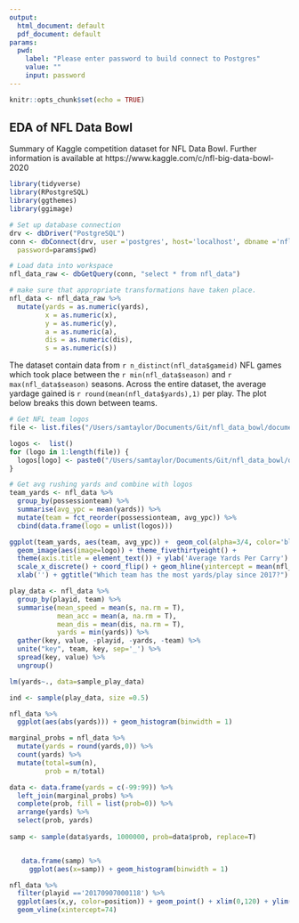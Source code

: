 ```yaml
---
output:
  html_document: default
  pdf_document: default
params:
  pwd:
    label: "Please enter password to build connect to Postgres"
    value: ""
    input: password
---
```


```r
knitr::opts_chunk$set(echo = TRUE)
```

## EDA of NFL Data Bowl

Summary of Kaggle competition dataset for NFL Data Bowl. Further information is available at 
https://www.kaggle.com/c/nfl-big-data-bowl-2020 

```r

library(tidyverse)
library(RPostgreSQL)
library(ggthemes)
library(ggimage)

# Set up database connection
drv <- dbDriver("PostgreSQL")
conn <- dbConnect(drv, user ='postgres', host='localhost', dbname ='nfl_data_bowl', 
  password=params$pwd)

# Load data into workspace
nfl_data_raw <- dbGetQuery(conn, "select * from nfl_data")
```

```r
# make sure that appropriate transformations have taken place. 
nfl_data <- nfl_data_raw %>% 
  mutate(yards = as.numeric(yards),
         x = as.numeric(x),
         y = as.numeric(y),
         a = as.numeric(a),
         dis = as.numeric(dis),
         s = as.numeric(s))
```

The dataset contain data from `r n_distinct(nfl_data$gameid)` NFL games which took place between the `r min(nfl_data$season)` and `r max(nfl_data$season)` seasons. Across the entire dataset, the average yardage gained is `r round(mean(nfl_data$yards),1)` per play. The plot below breaks this down between teams. 

```r

# Get NFL team logos
file <- list.files("/Users/samtaylor/Documents/Git/nfl_data_bowl/documentation/nfl_logos")

logos <-  list()
for (logo in 1:length(file)) {
  logos[logo] <- paste0("/Users/samtaylor/Documents/Git/nfl_data_bowl/documentation/nfl_logos/", file[logo])
}

# Get avg rushing yards and combine with logos
team_yards <- nfl_data %>% 
  group_by(possessionteam) %>% 
  summarise(avg_ypc = mean(yards)) %>% 
  mutate(team = fct_reorder(possessionteam, avg_ypc)) %>% 
  cbind(data.frame(logo = unlist(logos)))

ggplot(team_yards, aes(team, avg_ypc)) +  geom_col(alpha=3/4, color='black') +
  geom_image(aes(image=logo)) + theme_fivethirtyeight() +
  theme(axis.title = element_text()) + ylab('Average Yards Per Carry') +
  scale_x_discrete() + coord_flip() + geom_hline(yintercept = mean(nfl_data$yards), color='red', lty=2) + 
  xlab('') + ggtitle("Which team has the most yards/play since 2017?")

```

```r
play_data <- nfl_data %>% 
  group_by(playid, team) %>% 
  summarise(mean_speed = mean(s, na.rm = T),
            mean_acc = mean(a, na.rm = T),
            mean_dis = mean(dis, na.rm = T),
            yards = min(yards)) %>% 
  gather(key, value, -playid, -yards, -team) %>% 
  unite("key", team, key, sep='_') %>% 
  spread(key, value) %>% 
  ungroup()

lm(yards~., data=sample_play_data)
```


```r
ind <- sample(play_data, size =0.5)

```

```r
nfl_data %>% 
  ggplot(aes(abs(yards))) + geom_histogram(binwidth = 1)

marginal_probs = nfl_data %>% 
  mutate(yards = round(yards,0)) %>% 
  count(yards) %>% 
  mutate(total=sum(n),
         prob = n/total)

data <- data.frame(yards = c(-99:99)) %>% 
  left_join(marginal_probs) %>% 
  complete(prob, fill = list(prob=0)) %>% 
  arrange(yards) %>% 
  select(prob, yards)
  
samp <- sample(data$yards, 1000000, prob=data$prob, replace=T) 


   data.frame(samp) %>% 
     ggplot(aes(x=samp)) + geom_histogram(binwidth = 1)


```

```r
nfl_data %>% 
  filter(playid =='20170907000118') %>% 
  ggplot(aes(x,y, color=position)) + geom_point() + xlim(0,120) + ylim(0,53) +
  geom_vline(xintercept=74)  
```


